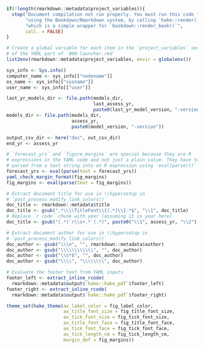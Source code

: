 ```r

if(!length(rmarkdown::metadata$project_variables)){
  stop("Document compilation not run properly. You must run this code ",
       "using the Bookdown/Rmarkdown system, by calling `hake::render()` ",
       "which is a simple wrapper for `bookdown::render_book()`",
       call. = FALSE)
}

# Create a global variable for each item in the `project_variables` section
# of the YAML part of `000-launcher.rmd`
list2env(rmarkdown::metadata$project_variables, envir = globalenv())

sys_info <- Sys.info()
computer_name <- sys_info[["nodename"]]
os_name <- sys_info[["sysname"]]
user_name <- sys_info[["user"]]

last_yr_models_dir <- file.path(models_dir,
                                last_assess_yr,
                                paste0(last_yr_model_version, "-version"))
models_dir <- file.path(models_dir,
                        assess_yr,
                        paste0(model_version, "-version"))

output_csv_dir <- here("doc", out_csv_dir)
end_yr <- assess_yr

# `forecast_yrs` and `figure_margins` are special because they are R
# expressions in the YAML code and not just a plain value. They have to be
# parsed from a text string into an R expression using `eval(parse())`
forecast_yrs <- eval(parse(text = forecast_yrs))
yaml_check_margin_format(fig_margins)
fig_margins <- eval(parse(text = fig_margins))

# Extract document title for use in \\hypersetup in
# `post_process_modify_link_colors()`
doc_title <- rmarkdown::metadata$title
doc_title <- gsub(".*\\\\TitleFont\\{(.*)\\}.*$", "\\1", doc_title)
# Replace `r code` chunk with year (assuming it is year here)
doc_title <- gsub("(.*)`r\\s+.*`(.*)", paste0("\\1", assess_yr, "\\2"), doc_title)

# Extract document author for use in \\hypersetup in
# `post_process_modify_link_colors()`
doc_author <- gsub("\\\n", "", rmarkdown::metadata$author)
doc_author <- gsub("\\\\\\\\\\\\", "", doc_author)
doc_author <- gsub("\\s*$", "", doc_author)
doc_author <- gsub("\\\\", "\\\\\\\\", doc_author)

# Evaluate the footer text from YAML inputs
footer_left <- extract_inline_rcode(
  rmarkdown::metadata$output$`hake::hake_pdf`$footer_left)
footer_right <- extract_inline_rcode(
  rmarkdown::metadata$output$`hake::hake_pdf`$footer_right)

theme_set(hake_theme(ax_label_color = fig_label_color,
                     ax_title_font_size = fig_title_font_size,
                     ax_tick_font_size = fig_tick_font_size,
                     ax_title_font_face = fig_title_font_face,
                     ax_tick_font_face = fig_tick_font_face,
                     ax_tick_length_cm = fig_tick_length_cm,
                     margin_def = fig_margins))
```
